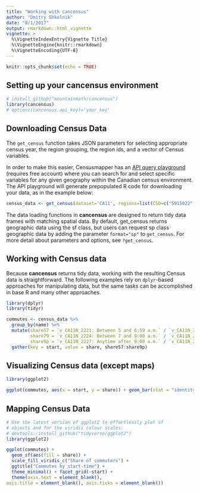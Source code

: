 ```yaml
---
title: "Working with cancensus"
author: "Dmitry Shkolnik"
date: "8/1/2017"
output: rmarkdown::html_vignette
vignette: >
  %\VignetteIndexEntry{Vignette Title}
  %\VignetteEngine{knitr::rmarkdown}
  %\VignetteEncoding{UTF-8}
---
```


```r
knitr::opts_chunk$set(echo = TRUE)
```

## Setting up your cancensus environment

```r
# install_github("mountainmath/cancensus")
library(cancensus)
# options(cancensus.api_key)='your_key'
```
## Downloading Census Data

The `get_census` function takes JSON parameters for selecting appropriate census year, the region grouping, the region ids, and a vector of Census variables. 

In order to make this easier, Censusmapper has an [API query playground](https://censusmapper.ca/api/) (requires free account) where you can search for and select specific variables for any given geography within the Canadian census environment. The API playground will generate prepopulated R code for downloading your data, as in the example below: 

```r
census_data <- get_census(dataset='CA11', regions=list(CSD=c("5915022","5915025","5915015","5915011","5915004","5915029","5915046","5915055","5915034")), vectors=c("v_CA11N_2221","v_CA11N_2224","v_CA11N_2227","v_CA11N_2218"), level='CSD', geo_format = 'sf')
```
The data loading functions in **cancensus** are designed to return tidy data frames with matching spatial data. By default, get_census returns geographic data using the sf class, but users can request sp class geographic data by adding the parameter `format="sp"` to `get_census`. For more detail about parameters and options, see `?get_census`. 

## Working with Census data

Because **cancensus** returns tidy data, working with the resulting Census data is straightforward. The following examples rely on `dplyr`-based approaches for manipulating data, but the same tasks can be accomplished in base R and many other approaches. 

```r
library(dplyr)
library(tidyr)

commutes <- census_data %>% 
  group_by(name) %>%
  mutate(share57 = `v_CA11N_2221: Between 5 and 6:59 a.m.` / `v_CA11N_2218: Total employed population aged 15 years and over by time leaving for work`,
         share79 = `v_CA11N_2224: Between 7 and 9:00 a.m.` / `v_CA11N_2218: Total employed population aged 15 years and over by time leaving for work`,
         share9p = `v_CA11N_2227: Anytime after 9:00 a.m.` / `v_CA11N_2218: Total employed population aged 15 years and over by time leaving for work`) %>%
  gather(key = start, value = share, share57:share9p)
```

## Visualizing Census data (except maps)

```r
library(ggplot2)

ggplot(commutes, aes(x = start, y = share)) + geom_bar(stat = "identity") + facet_wrap(~name) + theme_minimal() + scale_x_discrete("",labels = c("share57" = "5-7am", "share79" = "7-9am","share9p" = "After 9am")) + scale_y_continuous("Share of all commuters")+ ggtitle("Share of Commutes by Start Time", subtitle = "2011 NHS, Selected Census Subdivisions")
```

## Mapping Census Data

```r
# Use the latest version of ggplot2 to effortlessly plot sf
# objects and for the viridis colour scales:
# devtools::install_github("tidyverse/ggplot2")
library(ggplot2)

ggplot(commutes) +
  geom_sf(aes(fill = share)) +
  scale_fill_viridis_c("Share of commuters") +
  ggtitle("Commutes by start-time") +
  theme_minimal() + facet_grid(~start) +
  theme(axis.text = element_blank(), 
axis.title = element_blank(), axis.ticks = element_blank()) 
```
